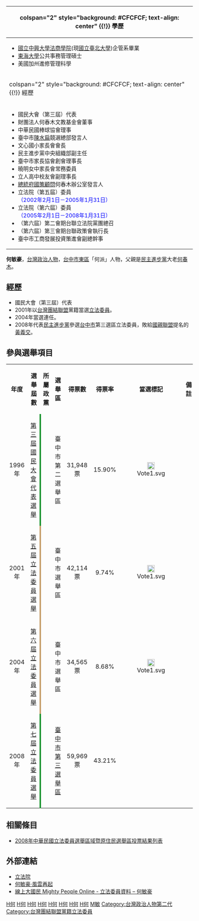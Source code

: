{{Infobox Officeholder
| name = 何敏豪
| image = 何敏豪.JPG
| imagesize = 
| order= {{ROC}}第5-6屆[[立法委員|立法委員]]
| term_start= 2002年2月1日
| term_end= 2008年1月31日
| constituency=[[臺中市選舉區|臺中市選舉區]]
| sex = 男
| birth_date = {{birth_date_and_age|1958|7|10}}
| birth_place = {{ROC}}[[臺灣省|臺灣省]][[臺中市_(省轄市)|臺中市]]
| death_date =
| death_place =
| Native place = [[臺灣|臺灣]][[臺中市|臺中市]]
| nationality = {{ROC}}
| party = {{Dpp}}<small>（1996年－2001年）</small><br>{{Tsu}}<small>（2001年－2007年）</small><br>{{Dpp}}<small>（2007年11月20日－）</small> 
| parents = [[何春木|何春木]]（父）
| relatives = 
| spouse =
| children = 
| profession = 
| website = 
}}
<!-- 學經歷信息開始 -->
{| class="infobox bordered" style="width: 22em; font-size: 90%; text-align: left; float:right;" cellpadding="3"
|-
! colspan="2" style="background: #CFCFCF; text-align: center" {{!}} 學歷
|-
| colspan="2" style="font-size: 90%" |<div style="text-align: left">
*[[國立中興大學法商學院|國立中興大學法商學院]](現[[國立臺北大學|國立臺北大學]])企管系畢業
*[[東海大學_(台灣)|東海大學]]公共事務管理碩士
*美國加州進修管理科學
|-
! colspan="2" style="background: #CFCFCF; text-align: center" {{!}} 經歷
|-
| colspan="2" style="font-size: 90%" |<div style="text-align: left">
*國民大會（第三屆）代表
*財團法人何春木文教基金會董事
*中華民國棒球協會理事
*臺中市[[陳水扁|陳水扁]]競選總部發言人
*文心國小家長會會長
*民主進步黨中央組織部副主任
*臺中市家長協會創會理事長
*曉明女中家長會常務委員
*立人高中校友會副理事長
*[[中華民國總統府國策顧問|總統府國策顧問]]何春木辦公室發言人
*立法院（第五屆）委員<br><span style="color: blue;">（2002年2月1日－2005年1月31日）</span>
*立法院（第六屆）委員<br><span style="color: blue;">（2005年2月1日－2008年1月31日）</span>
*（第六屆）第二會期台聯立法院黨團總召
*（第六屆）第三會期台聯政策會執行長
*臺中市工商發展投資策進會副總幹事
|}
'''何敏豪'''{{BD|1958年|7月10日|catIdx=H何}}，[[台灣|台灣]][[政治人物|政治人物]]，[[台中市|台中市]][[東區_(台中市)|東區]]「何派」人物，父親是[[民主進步黨|民主進步黨]]大老[[何春木|何春木]]。

==經歷==
*國民大會（第三屆）代表
*2001年以[[台灣團結聯盟|台灣團結聯盟]]黨籍當選[[立法委員|立法委員]]。
*2004年當選連任。
*2008年代表[[民主進步黨|民主進步黨]]參選[[台中市|台中市]]第三選區立法委員，敗給[[國親聯盟|國親聯盟]]提名的[[黃義交|黃義交]]。

==參與選舉項目==
{| class="wikitable"
|align="center"|'''年度'''
|align="center"|'''選舉屆數'''
|align="center"|'''所屬政黨'''
|align="center"|'''選舉區'''
|align="center"|'''得票數'''
|align="center"|'''得票率'''
|align="center"|'''當選標記'''
|align="center"|'''備註'''
|-
|rowspan=1 align="center"|1996年
|rowspan=1 align="center"|[[1996年中華民國國民大會代表選舉|第三屆國民大會代表選舉]]
|style="border-left:4px solid #1B9431;"align="center"|{{DPP}}
|align="center"|臺中市第二選舉區
|align="center"|31,948票
|align="center"|15.90%
|align="center"|[[File:Vote1.svg|20px]]
|
 |-
|rowspan=1 align="center"|2001年
|rowspan=1 align="center"|[[2001年中華民國立法委員選舉|第五屆立法委員選舉]]
|style="border-left:4px solid #C69E6A;"align="center"|{{TSU}}
|align="center"|臺中市選舉區
|align="center"|42,114票
|align="center"|9.74%
|align="center"|[[File:Vote1.svg|20px]]
|
|-
|rowspan=1 align="center"|2004年
|rowspan=1 align="center"|[[2004年中華民國立法委員選舉|第六屆立法委員選舉]]
|style="border-left:4px solid #C69E6A;"align="center"|{{TSU}}
|align="center"|臺中市選舉區
|align="center"|34,565票
|align="center"|8.68%
|align="center"|[[File:Vote1.svg|20px]]
|
|-
|rowspan=1 align="center"|2008年
|rowspan=1 align="center"|[[2008年中華民國立法委員選舉|第七屆立法委員選舉]]
|style="border-left:4px solid #1B9431;"align="center"|{{DPP}}
|align="center"|[[臺中市第六選舉區|臺中市第三選舉區]]
|align="center"|59,969票
|align="center"|43.21%
|align="center"|
|
|}

==相關條目==
*[[2008年中華民國立法委員選舉區域暨原住民選舉區投票結果列表|2008年中華民國立法委員選舉區域暨原住民選舉區投票結果列表]]

==外部連結==
*[https://web.archive.org/web/20060906092826/http://www.ly.gov.tw/ly/01_introduce/0103_leg/leg_main/leg_ver01_01.jsp?ItemNO=01030100&lgno=00022&stage=6 立法院]
*[https://web.archive.org/web/20101203025712/http://www.rightlane.tw/htm/he/index.htm 何敏豪‧風雲再起]
*[https://web.archive.org/web/20071224155606/http://www.mightypeople.org/congress/congress.php?id=453 線上大國民 Mighty People Online - 立法委員資料 – 何敏豪]

{{中華民國第五屆立法委員}}
{{中華民國第六屆立法委員}}

[[Category:台中市人|H何]]
[[Category:第3屆中華民國國民大會代表|H何]]
[[Category:第五屆立法院立法委員|H何]]
[[Category:第六屆立法院立法委員|H何]]
[[Category:民主進步黨黨員|H何]]
[[Category:前台灣團結聯盟黨員|H何]]
[[Category:國立中興大學法商學院校友|H何]]
[[Category:東海大學校友_(台灣)|H何]]
[[Category:何姓|M敏]]
[[Category:台灣政治人物第二代|Category:台灣政治人物第二代]]
[[Category:台灣團結聯盟黨籍立法委員|Category:台灣團結聯盟黨籍立法委員]]